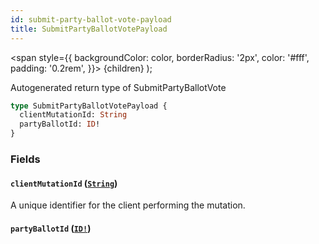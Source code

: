 ```yaml
---
id: submit-party-ballot-vote-payload
title: SubmitPartyBallotVotePayload
---
```


<span
style={{
      backgroundColor: color,
      borderRadius: '2px',
      color: '#fff',
      padding: '0.2rem',
    }}>
{children}
</span>
);

Autogenerated return type of SubmitPartyBallotVote

```graphql
type SubmitPartyBallotVotePayload {
  clientMutationId: String
  partyBallotId: ID!
}
```

### Fields

#### `clientMutationId` ([`String`](/api/scalars/string))

A unique identifier for the client performing the mutation.

#### `partyBallotId` ([`ID!`](/api/scalars/id))
